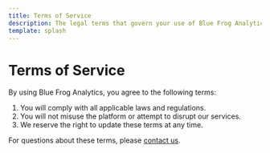 ```yaml
---
title: Terms of Service
description: The legal terms that govern your use of Blue Frog Analytics.
template: splash
---
```


# Terms of Service

By using Blue Frog Analytics, you agree to the following terms:

1. You will comply with all applicable laws and regulations.
2. You will not misuse the platform or attempt to disrupt our services.
3. We reserve the right to update these terms at any time.

For questions about these terms, please [contact us](/community/contact/).
